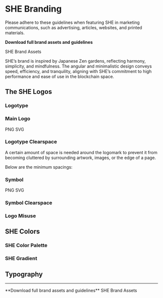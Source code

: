 
# SHE Branding

<Callout type="info">
Please adhere to these guidelines when featuring SHE in marketing communications, such as advertising, articles, websites, and printed materials.

**Download full brand assets and guidelines**

<DownloadButton url="https://cdn.she.io/assets/SHE-Brand-Assets.zip" fileName="SHE-Brand-Assets.zip">
  SHE Brand Assets
</DownloadButton>
</Callout>

SHE’s brand is inspired by Japanese Zen gardens, reflecting harmony, simplicity,
and mindfulness. The angular and minimalistic design conveys speed, efficiency,
and tranquility, aligning with SHE’s commitment to high performance and ease of
use in the blockchain space.

## The SHE Logos

### Logotype

<BrandImage url="https://cdn.she.io/assets/B1GDjRdX0.png" alt="Logotype" name="Logotype" />

### Main Logo

<BrandImage url="https://cdn.she.io/assets/She_Colors_Logo_Light.svg" alt="Main Logo" name="Main Logo" />

<DownloadButton url="https://cdn.she.io/assets/She_Colors_Logo_Light.png" fileName="She_Colors_Logo_Light.png">
  PNG
</DownloadButton>
<DownloadButton url="https://cdn.she.io/assets/She_Colors_Logo_Light.svg" fileName="She_Colors_Logo_Light.svg">
  SVG
</DownloadButton>

### Logotype Clearspace

A certain amount of space is needed around the logomark to prevent it from
becoming cluttered by surrounding artwork, images, or the edge of a page.

Below are the minimum spacings:

<BrandImage url="https://cdn.she.io/assets/ByfL3COXA.png" alt="Logotype Clearspace 1" name="Logotype Clearspace 1" />
<BrandImage url="https://cdn.she.io/assets/r1Tw3R_XC.png" alt="Logotype Clearspace 2" name="Logotype Clearspace 2" />

### Symbol

<BrandImage url="https://cdn.she.io/assets/ryqdnAu7R.png" alt="Symbol 1" name="Symbol 1" />
<BrandImage url="https://cdn.she.io/assets/She_Symbol_Gradient.svg" alt="Symbol 2" name="Symbol 2" />

<DownloadButton url="https://cdn.she.io/assets/She_Symbol_Gradient.png" fileName="She_Symbol_Gradient.png">
  PNG
</DownloadButton>
<DownloadButton url="https://cdn.she.io/assets/She_Symbol_Gradient.svg" fileName="She_Symbol_Gradient.svg">
  SVG
</DownloadButton>

### Symbol Clearspace

<BrandImage url="https://cdn.she.io/assets/ByXjhCumC.png" alt="Symbol Clearspace" name="Symbol Clearspace" />

### Logo Misuse

<BrandImage url="https://cdn.she.io/assets/HJb32AOXA.png" alt="Logo Misuse" name="Logo Misuse" />

## SHE Colors

### SHE Color Palette

<BrandImage url="https://cdn.she.io/assets/HktA3AOm0.png" alt="SHE Color Palette" name="SHE Color Palette" />

### SHE Gradient

<BrandImage url="https://cdn.she.io/assets/S1003AOm0.png" alt="SHE Gradient" name="SHE Gradient" />

## Typography

<BrandImage url="https://cdn.she.io/assets/rJB1pAdQ0.png" alt="Typography 1" name="Typography 1" />
<BrandImage url="https://cdn.she.io/assets/rkn1pAOX0.png" alt="Typography 2" name="Typography 2" />
<BrandImage url="https://cdn.she.io/assets/HySxa0_70.png" alt="Typography 3" name="Typography 3" />
<BrandImage url="https://cdn.she.io/assets/ryhxp0uXC.png" alt="Typography 4" name="Typography 4" />

---

<Callout type="info">
**Download full brand assets and guidelines**

<DownloadButton url="https://cdn.she.io/assets/SHE-Brand-Assets.zip" fileName="SHE-Brand-Assets.zip">
  SHE Brand Assets
</DownloadButton>
</Callout>
